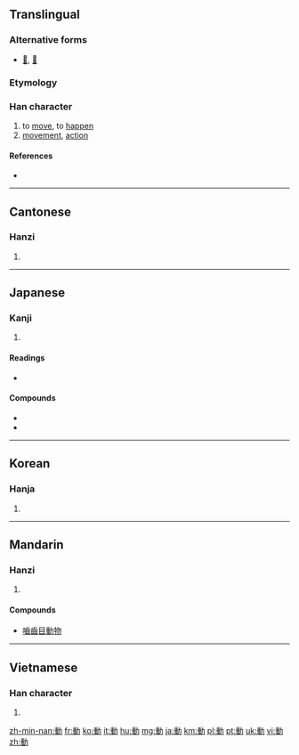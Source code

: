 {{also|动|働|重力}}
==Translingual==

===Alternative forms===
* [[𨔝]], [[㣫]]

===Etymology===
{{Han compound|重|力|c1=p|c2=s|t2=strength|ls=psc}}

===Han character===
{{Han char|rn=19|rad=力|as=09|sn=11|four=2412<sub>7</sub>|canj=竹土大尸 (HGKS)|ids=⿰[[重]][[力]]}}

# to [[move]], to [[happen]]
# [[movement]], [[action]]

====References====
* {{Han ref|kx=0148.140|dkj=02390|dj=0333.240|hdz=10375.060|uh=52D5|ud=21205|bh=B0CA|bd=45258}}

----

==Cantonese==

===Hanzi===
{{yue-hanzi|jyut=|y=dung6|sim=动}}

# {{defn|lang=yue|sort=力09}}

----

==Japanese==

===Kanji===
{{ja-kanji|grade=3|rs=力09}}

# {{defn|lang=ja|sort=力09}}

====Readings====
* {{ja-readings|on=[[どう]] (dō)|kun=[[うごく]] (ugoku), [[うごかす]] (ugokasu), [[うごき]] (ugoki)|nanori=[[るぎ]] (rugi)}}

====Compounds====
* {{ja-r|運動|gloss=[[athletics]]|うんどう}}
* {{ja-r|動画|gloss=[[video]]|どうが}}

----

==Korean==

===Hanja===
{{ko-hanja|hangeul=[[동]]|eumhun=움직일|rv=dong|mr=tong}}

# {{defn|lang=ko|sort=力09}}

----

==Mandarin==

===Hanzi===
{{cmn-hanzi|sim=动|pin=[[dòng]] ([[dong4]])|wg=tung<sup>4</sup>}}

# {{defn|lang=cmn|sort=力09}}

====Compounds====
* [[嚙齒目動物]]

----

==Vietnamese==

===Han character===
{{vi-hantu|[[động]], [[đụng]]|rs=力09}}

# {{defn|lang=vi|sort=力09}}

[[zh-min-nan:動]]
[[fr:動]]
[[ko:動]]
[[it:動]]
[[hu:動]]
[[mg:動]]
[[ja:動]]
[[km:動]]
[[pl:動]]
[[pt:動]]
[[uk:動]]
[[vi:動]]
[[zh:動]]